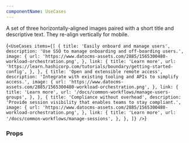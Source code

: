 ```yaml
---
componentName: UseCases
---
```


A set of three horizontally-aligned images paired with a short title and descriptive text. They re-align vertically for mobile.

<LiveComponent>{`<UseCases items={[
    {
        title: 'Easily onboard and manage users',
        description:
            'Use SSO to manage onboarding and off-boarding users.',
        image: {
            url: 'https://www.datocms-assets.com/2885/1565300480-workload-orchestration.png',
        },
        link: {
            title: 'Learn more',
            url:
            'https://learn.hashicorp.com/tutorials/boundary/getting-started-config',
        },
        },
        {
        title: 'Open and extensible remote access',
        description:
            'Integrate with existing tooling and APIs to simplify access.',
        image: {
            url: 'https://www.datocms-assets.com/2885/1565300480-workload-orchestration.png',
        },
        link: {
            title: 'Learn more',
            url: '/docs/common-workflows/manage-users-groups',
        },
        },
        {
        title: 'Compliance without overhead',
        description:
            'Provide session visibility that enables teams to stay compliant.',
        image: {
            url: 'https://www.datocms-assets.com/2885/1565300480-workload-orchestration.png',
        },
        link: {
            title: 'Learn more',
            url: '/docs/common-workflows/manage-sessions',
        },
        },
    ]}
/>`}</LiveComponent>

<UsageDetails packageJson={packageJson} />

### Props

<PropsTable props={componentProps} />
